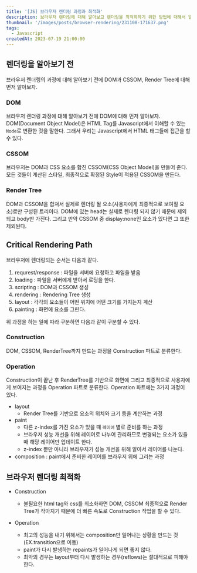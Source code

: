 ```yaml
---
title: '[JS] 브라우저 렌더링 과정과 최적화'
description: 브라우저 렌더링에 대해 알아보고 렌더링을 최적화하기 위한 방법에 대해서 알아보자.
thumbnail: '/images/posts/browser-rendering/231108-171637.png'
tags:
  - Javascript
createdAt: 2023-07-19 21:00:00
---
```


## 렌더링을 알아보기 전

브라우저 렌더링의 과정에 대해 알아보기 전에 DOM과 CSSOM, Render Tree에 대해 먼저 알아보자.

### DOM

브라우저 렌더링 과정에 대해 알아보기 전에 DOM에 대해 먼저 알아보자.
DOM(Document Object Model)은 HTML Tag를 Javascript에서 이해할 수 있는 `Node`로 변환한 것을 말한다.
그래서 우리는 Javascript에서 HTML 태그들에 접근을 할 수 있다.

### CSSOM

브라우저는 DOM과 CSS 요소를 합친 CSSOM(CSS Object Model)을 만들어 준다.
모든 것들이 계산된 스타일, 최종적으로 확정된 Style이 적용된 CSSOM을 만든다.

### Render Tree

DOM과 CSSOM을 합쳐서 실제로 렌더링 될 요소(사용자에게 최종적으로 보여질 요소)로만 구성된 트리이다.
DOM에 있는 head는 실제로 렌더링 되지 않기 때문에 제외되고 body만 가진다.
그리고 만약 CSSOM 중 display:none인 요소가 있다면 그 또한 제외된다.

## Critical Rendering Path

브라우저에 렌더링되는 순서는 다음과 같다.

1. requrest/response : 파일을 서버에 요청하고 파일을 받음
2. loading : 파일을 서버에게 받아서 로딩을 한다.
3. scripting : DOM과 CSSOM 생성
4. rendering : Rendering Tree 생성
5. layout : 각각의 요소들이 어떤 위치에 어떤 크기를 가지는지 계산
6. painting : 화면에 요소를 그린다.

위 과정을 하는 일에 따라 구분하면 다음과 같이 구분할 수 있다.

### Construction

DOM, CSSOM, RenderTree까지 만드는 과정을 Construction 파트로 분류한다.

### Operation

Construction이 끝난 후 RenderTree를 기반으로 화면에 그리고 최종적으로 사용자에게 보여지는 과정을 Operation 파트로 분류한다.
Operation 파트에는 3가지 과정이 있다.

- layout
  - Render Tree를 기반으로 요소의 위치와 크기 등을 계산하는 과정
- paint
  - 다른 z-index를 가진 요소가 있을 때 `레이어` 별로 준비를 하는 과정
  - 브라우저 성능 개선을 위해 레이어로 나누어 관리하므로 변경되는 요소가 있을 때 해당 레이어만 업데이트 한다.
  - z-index 뿐만 아니라 브라우저가 성능 개선을 위해 알아서 레이어를 나눈다.
- composition : paint에서 준비한 레이어를 브라우저 위에 그리는 과정

## 브라우저 렌더링 최적화

- Construction

  - 불필요한 html tag와 css를 최소화하면 DOM, CSSOM 최종적으로 Render Tree가 작아지기 때문에 더 빠른 속도로 Construction 작업을 할 수 있다.

- Operation
  - 최고의 성능을 내기 위해서는 composition만 일어나는 상황을 만드는 것 (EX.transition으로 이동)
  - paint가 다시 발생하는 repaints가 일어나게 되면 좋지 않다.
  - 최악의 경우는 layout부터 다시 발생하는 경우(reflows)는 절대적으로 피해야 한다.
